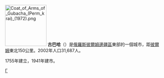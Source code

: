 {{Unreferenced|time=2020-03-16T03:52:48+00:00}}
{{coord|58|52|N|57|35|E|display=title}}
[[File:Coat_of_Arms_of_Gubacha_(Perm_krai)_(1972).png|135px]]
'''古巴哈'''（{{lang-ru|Губа́ха}}）是[[俄羅斯|俄羅斯]][[彼爾姆邊疆區|彼爾姆邊疆區]]東部的一個城市，距[[彼爾姆|彼爾姆]]東北150公里。2002年人口31,687人。

1755年建立，1941年建市。
{{彼爾姆邊疆區城市}}
{{俄羅斯地理小作品}}
[[Category:彼爾姆邊疆區城市|Г]]